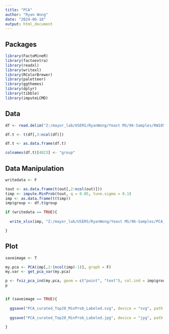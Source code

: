 ---
title: "PCA"
author: "Ryan Wong"
date: "2024-06-18"
output: html_document
---

## Packages

```{r}

library(FactoMineR)
library(factoextra)
library(readxl)
library(writexl)
library(RColorBrewer)
library(paletteer)
library(ggthemes)
library(dplyr)
library(tibble)
library(imputeLCMD)

```

## Data

```{r}

df <- read.delim("Z:/mayor_lab/USERS/RyanWong/Yeast MS/96-Samples/RW105 Correlation heatmap/RW_Data3_Group.txt")

df.t <- t(df[,3:ncol(df)])

df.t <- as.data.frame(df.t)

colnames(df.t)[4023] <- "group"

```

## Data Manipulation

```{r}

writedata <- F

tout <- as.data.frame(t(out[,2:ncol(out)]))
timp <- impute.MinProb(tout, q = 0.05, tune.sigma = 0.1)
imp <- as.data.frame(t(timp))
imp$group <- df.t$group

if (writedata == TRUE){
  
  write_xlsx(imp, "Z:/mayor_lab/USERS/RyanWong/Yeast MS/96-Samples/PCA_Tophits_curated.xlsx")

}
```

## Plot

```{r}

saveimage <- T

my.pca <- PCA(imp[,2:(ncol(imp)-1)], graph = F)
my.var <- get_pca_var(my.pca)

p <- fviz_pca_ind(my.pca, geom = c("point", "text"), col.ind = imp$group, gradient.cols = paletteer_c("grDevices::rainbow", 22), repel = T)
p


if (saveimage == TRUE){
  
  ggsave("PCA_curated_Top20_MinProb_Labeled.svg", device = "svg", path = "Z:/mayor_lab/USERS/RyanWong/Yeast MS/96-Samples", units = "cm", width = 20, height = 15, dpi = 1000)
  
  ggsave("PCA_curated_Top20_MinProb_Labeled.jpg", device = "jpg", path = "Z:/mayor_lab/USERS/RyanWong/Yeast MS/96-Samples", units = "cm", width = 20, height = 15, dpi = 1000)
  
}

```